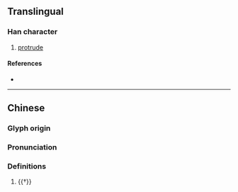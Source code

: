 {{character info}}
==Translingual==

===Han character===
{{Han char|rn=93|rad=牛|as=23|sn=27|four=|canj=OGHQ,XOGHQ|ids=⿱讎牛}}

# [[protrude]]

====References====
* {{Han ref|kx=0705.250|dkj=20232|dj=1118.120|hdz=31823.060|uh=72AB|ud=29355}}

----
==Chinese==
{{zh-forms}}

===Glyph origin===
{{Han etym}}

===Pronunciation===
{{zh-pron
|m=chōu
|mc=y
|oc=y
|cat=n
}}

===Definitions===
{{zh-hanzi}}

# {{†}} {{zh-alt-form|犨}}